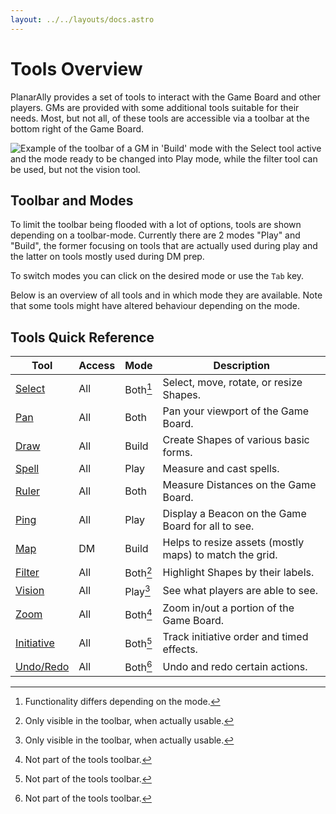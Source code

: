 ```yaml
---
layout: ../../layouts/docs.astro
---
```



# Tools Overview

PlanarAlly provides a set of tools to interact with the Game Board and other players.
GMs are provided with some additional tools suitable for their needs.
Most, but not all, of these tools are accessible via a toolbar at the bottom right of the Game Board.

<Image
    src={ToolbarExample}
    alt="Example of the toolbar of a GM in 'Build' mode with the Select tool active and the mode ready to be changed into Play mode, while the filter tool can be used, but not the vision tool."
/>

## Toolbar and Modes

To limit the toolbar being flooded with a lot of options, tools are shown depending on a toolbar-mode.
Currently there are 2 modes "Play" and "Build", the former focusing on tools that are actually used during play
and the latter on tools mostly used during DM prep.

To switch modes you can click on the desired mode or use the `Tab` key.

Below is an overview of all tools and in which mode they are available.
Note that some tools might have altered behaviour depending on the mode.

## Tools Quick Reference

| Tool                                  | Access | Mode     | Description                                             |
| ------------------------------------- | ------ | -------- | ------------------------------------------------------- |
| [Select](/docs/tools/select/)         | All    | Both[^1] | Select, move, rotate, or resize Shapes.                 |
| [Pan](/docs/tools/pan/)               | All    | Both     | Pan your viewport of the Game Board.                    |
| [Draw](/docs/tools/draw/)             | All    | Build    | Create Shapes of various basic forms.                   |
| [Spell](/docs/tools/spell/)           | All    | Play     | Measure and cast spells.                                |
| [Ruler](/docs/tools/ruler/)           | All    | Both     | Measure Distances on the Game Board.                    |
| [Ping](/docs/tools/ping/)             | All    | Play     | Display a Beacon on the Game Board for all to see.      |
| [Map](/docs/tools/map/)               | DM     | Build    | Helps to resize assets (mostly maps) to match the grid. |
| [Filter](/docs/tools/filter/)         | All    | Both[^2] | Highlight Shapes by their labels.                       |
| [Vision](/docs/tools/vision/)         | All    | Play[^2] | See what players are able to see.                       |
| [Zoom](/docs/tools/zoom/)             | All    | Both[^3] | Zoom in/out a portion of the Game Board.                |
| [Initiative](/docs/tools/initiative/) | All    | Both[^3] | Track initiative order and timed effects.               |
| [Undo/Redo](/docs/tools/undo/)        | All    | Both[^3] | Undo and redo certain actions.                          |

[^1]: Functionality differs depending on the mode.
[^2]: Only visible in the toolbar, when actually usable.
[^3]: Not part of the tools toolbar.
